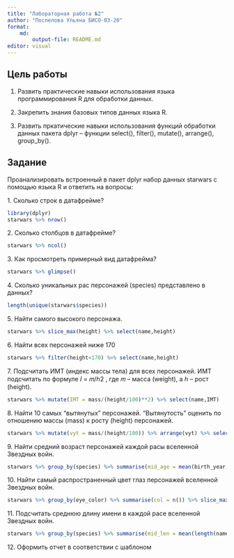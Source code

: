 ```yaml
---
title: "Лабораторная работа №2"
author: "Поспелова Ульяна БИСО-03-20"
format: 
    md:
        output-file: README.md
editor: visual
---
```


## Цель работы

1.  Развить практические навыки использования языка программирования R для обработки данных.

2.  Закрепить знания базовых типов данных языка R.

3.  Развить пркатические навыки использования функций обработки данных пакета dplyr -- функции select(), filter(), mutate(), arrange(), group_by().

## Задание

Проанализировать встроенный в пакет dplyr набор данных starwars с помощью языка R и ответить на вопросы:

1\.  Сколько строк в датафрейме?

```r
library(dplyr)
starwars %>% nrow()
```

2\.  Сколько столбцов в датафрейме?

```r
starwars %>% ncol()
```

3\.  Как просмотреть примерный вид датафрейма?

```r
starwars %>% glimpse()
```

4\.  Сколько уникальных рас персонажей (species) представлено в данных?

```r
length(unique(starwars$species))
```

5\.  Найти самого высокого персонажа.

```r
starwars %>% slice_max(height) %>% select(name,height)
```

6\.  Найти всех персонажей ниже 170

```r
starwars %>% filter(height<170) %>% select(name,height)
```

7\.  Подсчитать ИМТ (индекс массы тела) для всех персонажей. ИМТ подсчитать по формуле 𝐼 = 𝑚/ℎ2 , где 𝑚 -- масса (weight), а ℎ -- рост (height).

```r
starwars %>% mutate(IMT = mass/(height/100)**2) %>% select(name,IMT)
```

8\.  Найти 10 самых "вытянутых" персонажей. "Вытянутость" оценить по отношению массы (mass) к росту (height) персонажей.

```r
starwars %>% mutate(vyt = mass/(height/100)) %>% arrange(vyt) %>% select(name,vyt) %>% top_n(10)
```

9\.  Найти средний возраст персонажей каждой расы вселенной Звездных войн.

```r
starwars %>% group_by(species) %>% summarise(mid_age = mean(birth_year, na.rm=TRUE))
```

10\. Найти самый распространенный цвет глаз персонажей вселенной Звездных войн.

```r
starwars %>% group_by(eye_color) %>% summarise(col = n()) %>% slice_max(col)
```

11\. Подсчитать среднюю длину имени в каждой расе вселенной Звездных войн.

```r
starwars %>% group_by(species) %>% summarise(mid_len = mean(length(name)))
```

12\. Оформить отчет в соответствии с шаблоном
